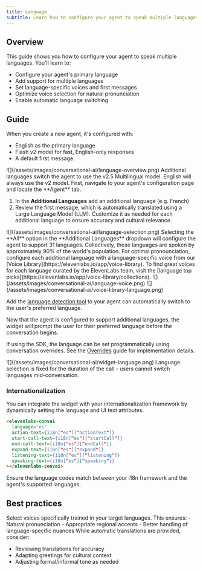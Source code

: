 ```yaml
---
title: Language
subtitle: Learn how to configure your agent to speak multiple languages.
---
```


## Overview

This guide shows you how to configure your agent to speak multiple languages. You'll learn to:

- Configure your agent's primary language
- Add support for multiple languages
- Set language-specific voices and first messages
- Optimize voice selection for natural pronunciation
- Enable automatic language switching

## Guide

<Steps>

<Step title="Default agent language">
When you create a new agent, it's configured with:

- English as the primary language
- Flash v2 model for fast, English-only responses
- A default first message.

<Frame background="subtle">![](/assets/images/conversational-ai/language-overview.png)</Frame>

<Note>
  Additional languages switch the agent to use the v2.5 Multilingual model. English will always use
  the v2 model.
</Note>

</Step>

<Step title="Add additional languages">
First, navigate to your agent's configuration page and locate the **Agent** tab.

1. In the **Additional Languages** add an additional language (e.g. French)
2. Review the first message, which is automatically translated using a Large Language Model (LLM). Customize it as needed for each additional language to ensure accuracy and cultural relevance.

<Frame background="subtle">![](/assets/images/conversational-ai/language-selection.png)</Frame>

<Note>
  Selecting the **All** option in the **Additional Languages** dropdown will configure the agent to
  support 31 languages. Collectively, these languages are spoken by approximately 90% of the world's
  population.
</Note>

</Step>

<Step title="Configure language-specific voices">
For optimal pronounciation, configure each additional language with a language-specific voice from our [Voice Library](https://elevenlabs.io/app/voice-library).

<Note>
  To find great voices for each language curated by the ElevenLabs team, visit the [language top
  picks](https://elevenlabs.io/app/voice-library/collections).
</Note>

<Tabs>
<Tab title="Language-specific voice settings">
<Frame background="subtle">![](/assets/images/conversational-ai/language-voice.png)</Frame>
</Tab>
<Tab title="Voice library">
<Frame background="subtle">![](/assets/images/conversational-ai/voice-library-language.png)</Frame>
</Tab>

</Tabs>
</Step>

<Step title="Enable language detection">

Add the [language detection tool](/docs/conversational-ai/customization/tools-events/system-tools/language-detection) to your agent can automatically switch to the user's preferred language.

</Step>

<Step title="Starting a call">

Now that the agent is configured to support additional languages, the widget will prompt the user for their preferred language before the conversation begins.

If using the SDK, the language can be set programmatically using conversation overrides. See the
[Overrides](/docs/conversational-ai/customization/personalization/overrides) guide for implementation details.

<Frame background="subtle">![](/assets/images/conversational-ai/widget-language.png)</Frame>

<Note>
  Language selection is fixed for the duration of the call - users cannot switch languages
  mid-conversation.
</Note>

</Step>

</Steps>

### Internationalization

You can integrate the widget with your internationalization framework by dynamically setting the language and UI text attributes.

```html title="Widget"
<elevenlabs-convai
  language="es"
  action-text={i18n["es"]["actionText"]}
  start-call-text={i18n["es"]["startCall"]}
  end-call-text={i18n["es"]["endCall"]}
  expand-text={i18n["es"]["expand"]}
  listening-text={i18n["es"]["listening"]}
  speaking-text={i18n["es"]["speaking"]}
></elevenlabs-convai>
```

<Note>
  Ensure the language codes match between your i18n framework and the agent's supported languages.
</Note>

## Best practices

<AccordionGroup>
<Accordion title="Voice selection">
  Select voices specifically trained in your target languages. This ensures:
  - Natural pronunciation
  - Appropriate regional accents
  - Better handling of language-specific nuances
</Accordion>

<Accordion title="First message customization">
While automatic translations are provided, consider:

<div>
  
 - Reviewing translations for accuracy 
 - Adapting greetings for cultural context 
 - Adjusting formal/informal tone as needed

</div>
</Accordion>
</AccordionGroup>
